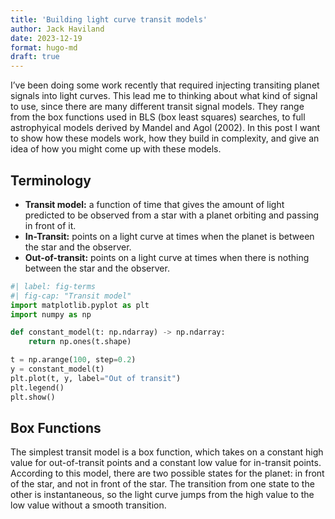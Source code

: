 ```yaml
---
title: 'Building light curve transit models'
author: Jack Haviland
date: 2023-12-19
format: hugo-md
draft: true
---
```


I've been doing some work recently that required injecting transiting planet signals into light curves. This lead me to thinking about what kind of signal to use, since there are many different transit signal models. They range from the box functions used in BLS (box least squares) searches, to full astrophyical models derived by Mandel and Agol (2002). In this post I want to show how these models work, how they build in complexity, and give an idea of how you might come up with these models.

## Terminology
- **Transit model:** a function of time that gives the amount of light predicted to be observed from a star with a planet orbiting and passing in front of it.
- **In-Transit:** points on a light curve at times when the planet is between the star and the observer.
- **Out-of-transit:** points on a light curve at times when there is nothing between the star and the observer.
```python
#| label: fig-terms
#| fig-cap: "Transit model"
import matplotlib.pyplot as plt
import numpy as np

def constant_model(t: np.ndarray) -> np.ndarray:
    return np.ones(t.shape)

t = np.arange(100, step=0.2)
y = constant_model(t)
plt.plot(t, y, label="Out of transit")
plt.legend()
plt.show()
```

## Box Functions
The simplest transit model is a box function, which takes on a constant high value for out-of-transit points and a constant low value for in-transit points. According to this model, there are two possible states for the planet: in front of the star, and not in front of the star. The transition from one state to the other is instantaneous, so the light curve jumps from the high value to the low value without a smooth transition.
